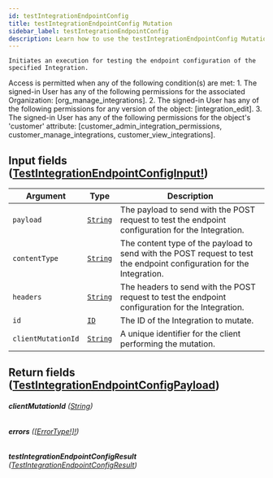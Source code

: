```yaml
---
id: testIntegrationEndpointConfig
title: testIntegrationEndpointConfig Mutation
sidebar_label: testIntegrationEndpointConfig
description: Learn how to use the testIntegrationEndpointConfig Mutation for Builder's API.
---
```


    Initiates an execution for testing the endpoint configuration of the specified Integration.

Access is permitted when any of the following condition(s) are met: 1. The signed-in User has any of the following permissions for the associated Organization: [org_manage_integrations]. 2. The signed-in User has any of the following permissions for any version of the object: [integration_edit]. 3. The signed-in User has any of the following permissions for the object's 'customer' attribute: [customer_admin_integration_permissions, customer_manage_integrations, customer_view_integrations].

## Input fields ([TestIntegrationEndpointConfigInput!](/docs/composer/builder/api/schema/input_object/TestIntegrationEndpointConfigInput.mdx))

| Argument           | Type                                     | Description                                                                                                           |
| ------------------ | ---------------------------------------- | --------------------------------------------------------------------------------------------------------------------- |
| `payload`          | [`String`](/docs/composer/builder/api/schema/scalar/String.mdx) | The payload to send with the POST request to test the endpoint configuration for the Integration.                     |
| `contentType`      | [`String`](/docs/composer/builder/api/schema/scalar/String.mdx) | The content type of the payload to send with the POST request to test the endpoint configuration for the Integration. |
| `headers`          | [`String`](/docs/composer/builder/api/schema/scalar/String.mdx) | The headers to send with the POST request to test the endpoint configuration for the Integration.                     |
| `id`               | [`ID`](/docs/composer/builder/api/schema/scalar/ID.mdx)         | The ID of the Integration to mutate.                                                                                  |
| `clientMutationId` | [`String`](/docs/composer/builder/api/schema/scalar/String.mdx) | A unique identifier for the client performing the mutation.                                                           |

## Return fields ([TestIntegrationEndpointConfigPayload](/docs/composer/builder/api/schema/object/TestIntegrationEndpointConfigPayload.mdx))

###### <b>clientMutationId</b> ([String](/docs/composer/builder/api/schema/scalar/String.mdx))

###### <b>errors</b> ([[ErrorType!]!](/docs/composer/builder/api/schema/object/ErrorType.mdx))

###### <b>testIntegrationEndpointConfigResult</b> ([TestIntegrationEndpointConfigResult](/docs/composer/builder/api/schema/object/TestIntegrationEndpointConfigResult.mdx))

